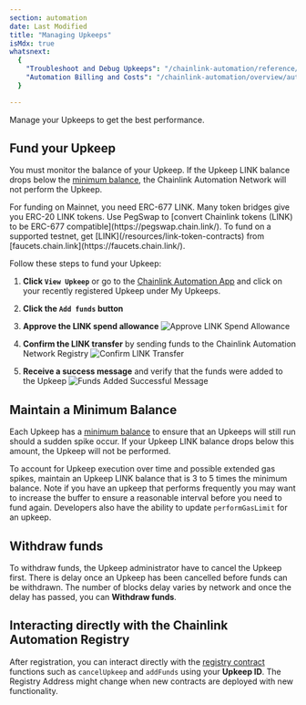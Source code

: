 ```yaml
---
section: automation
date: Last Modified
title: "Managing Upkeeps"
isMdx: true
whatsnext:
  {
    "Troubleshoot and Debug Upkeeps": "/chainlink-automation/reference/debugging-errors",
    "Automation Billing and Costs": "/chainlink-automation/overview/automation-economics",
  }

---
```



Manage your Upkeeps to get the best performance.

## Fund your Upkeep

You must monitor the balance of your Upkeep. If the Upkeep LINK balance drops below the [minimum balance](/chainlink-automation/overview/automation-economics#minimum-balance), the Chainlink Automation Network will not perform the Upkeep.

<Aside type="tip" title="ERC-677 Link">
  For funding on Mainnet, you need ERC-677 LINK. Many token bridges give you ERC-20 LINK tokens. Use PegSwap to [convert
  Chainlink tokens (LINK) to be ERC-677 compatible](https://pegswap.chain.link/). To fund on a supported testnet, get
  [LINK](/resources/link-token-contracts) from [faucets.chain.link](https://faucets.chain.link/).
</Aside>

Follow these steps to fund your Upkeep:

1. **Click `View Upkeep`** or go to the [Chainlink Automation App](https://automation.chain.link) and click on your recently registered Upkeep under My Upkeeps.

1. **Click the `Add funds` button**

1. **Approve the LINK spend allowance**
   ![Approve LINK Spend Allowance](/images/automation/automation-approve-allowance.png)

1. **Confirm the LINK transfer** by sending funds to the Chainlink Automation Network Registry
   ![Confirm LINK Transfer](/images/automation/automation-confirm-transfer.png)

1. **Receive a success message** and verify that the funds were added to the Upkeep
   ![Funds Added Successful Message](/images/automation/automation-add-funds.png)

## Maintain a Minimum Balance

Each Upkeep has a [minimum balance](/chainlink-automation/overview/automation-economics#minimum-balance) to ensure that an Upkeeps will still run should a sudden spike occur. If your Upkeep LINK balance drops below this amount, the Upkeep will not be performed.

To account for Upkeep execution over time and possible extended gas spikes, maintain an Upkeep LINK balance that is 3 to 5 times the minimum balance. Note if you have an upkeep that performs frequently you may want to increase the buffer to ensure a reasonable interval before you need to fund again. Developers also have the ability to update `performGasLimit` for an upkeep.

## Withdraw funds

To withdraw funds, the Upkeep administrator have to cancel the Upkeep first. There is delay once an Upkeep has been cancelled before funds can be withdrawn. The number of blocks delay varies by network and once the delay has passed, you can **Withdraw funds**.

## Interacting directly with the Chainlink Automation Registry

After registration, you can interact directly with the [registry contract](/chainlink-automation/overview/supported-networks/#configurations) functions such as `cancelUpkeep` and `addFunds` using your **Upkeep ID**. The Registry Address might change when new contracts are deployed with new functionality.
